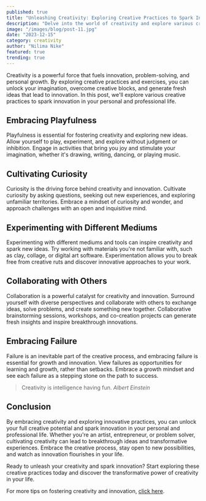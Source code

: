```yaml
---
published: true
title: "Unleashing Creativity: Exploring Creative Practices to Spark Innovation"
description: "Delve into the world of creativity and explore various creative practices and exercises to unlock your creativity and foster innovation in your personal and professional life."
image: "/images/blog/post-11.jpg"
date: "2023-12-15"
category: creativity
author: "Nilima Nike"
featured: true
trending: true
---
```


Creativity is a powerful force that fuels innovation, problem-solving, and personal growth. By exploring creative practices and exercises, you can unlock your imagination, overcome creative blocks, and generate fresh ideas that lead to innovation. In this post, we'll explore various creative practices to spark innovation in your personal and professional life.

## Embracing Playfulness

Playfulness is essential for fostering creativity and exploring new ideas. Allow yourself to play, experiment, and explore without judgment or inhibition. Engage in activities that bring you joy and stimulate your imagination, whether it's drawing, writing, dancing, or playing music.

## Cultivating Curiosity

Curiosity is the driving force behind creativity and innovation. Cultivate curiosity by asking questions, seeking out new experiences, and exploring unfamiliar territories. Embrace a mindset of curiosity and wonder, and approach challenges with an open and inquisitive mind.

## Experimenting with Different Mediums

Experimenting with different mediums and tools can inspire creativity and spark new ideas. Try working with materials you're not familiar with, such as clay, collage, or digital art software. Experimentation allows you to break free from creative ruts and discover innovative approaches to your work.

## Collaborating with Others

Collaboration is a powerful catalyst for creativity and innovation. Surround yourself with diverse perspectives and collaborate with others to exchange ideas, solve problems, and create something new together. Collaborative brainstorming sessions, workshops, and co-creation projects can generate fresh insights and inspire breakthrough innovations.

## Embracing Failure

Failure is an inevitable part of the creative process, and embracing failure is essential for growth and innovation. View failures as opportunities for learning and growth, rather than setbacks. Embrace a growth mindset and see each failure as a stepping stone on the path to success.

>Creativity is intelligence having fun.
<cite>Albert Einstein</cite>

## Conclusion

By embracing creativity and exploring innovative practices, you can unlock your full creative potential and spark innovation in your personal and professional life. Whether you're an artist, entrepreneur, or problem solver, cultivating creativity can lead to breakthrough ideas and transformative experiences. Embrace the creative process, stay open to new possibilities, and watch as innovation flourishes in your life.

Ready to unleash your creativity and spark innovation? Start exploring these creative practices today and discover the transformative power of creativity in your life.

For more tips on fostering creativity and innovation, [click here](#!).
